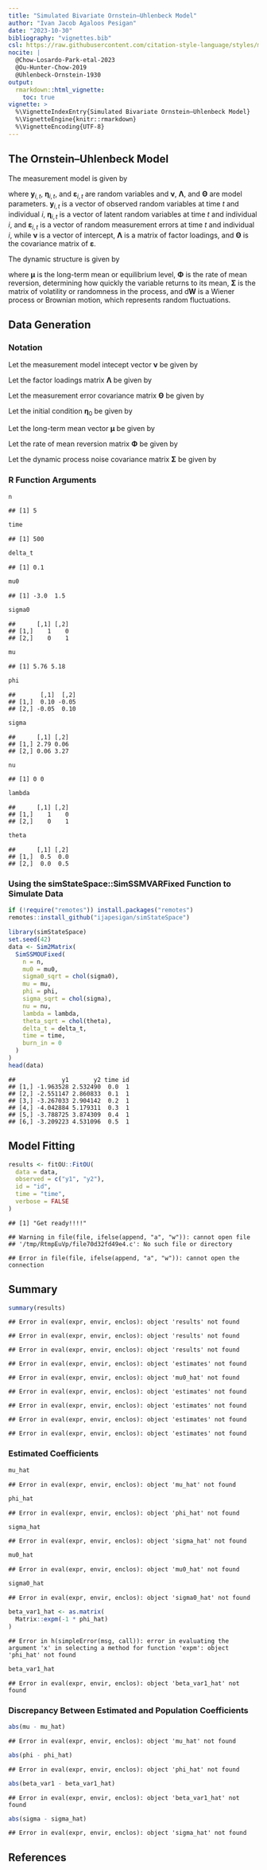 ```yaml
---
title: "Simulated Bivariate Ornstein–Uhlenbeck Model"
author: "Ivan Jacob Agaloos Pesigan"
date: "2023-10-30"
bibliography: "vignettes.bib"
csl: https://raw.githubusercontent.com/citation-style-language/styles/master/apa.csl
nocite: |
  @Chow-Losardo-Park-etal-2023
  @Ou-Hunter-Chow-2019
  @Uhlenbeck-Ornstein-1930
output:
  rmarkdown::html_vignette:
    toc: true
vignette: >
  %\VignetteIndexEntry{Simulated Bivariate Ornstein–Uhlenbeck Model}
  %\VignetteEngine{knitr::rmarkdown}
  %\VignetteEncoding{UTF-8}
---
```


<!-- vignettes/sim-bivariate-ou.Rmd is generated from .setup/vignettes/sim-bivariate-ou.Rmd.orig. Please edit that file -->

## The Ornstein–Uhlenbeck Model

The measurement model is given by

\begin{equation}
  \mathbf{y}_{i, t}
  =
  \boldsymbol{\nu}
  +
  \boldsymbol{\Lambda}
  \boldsymbol{\eta}_{i, t} 
  +
  \boldsymbol{\varepsilon}_{i, t}
  \quad
  \mathrm{with}
  \quad
  \boldsymbol{\varepsilon}_{i, t}
  \sim
  \mathcal{N}
  \left(
  \mathbf{0},
  \boldsymbol{\Theta}
  \right)
\end{equation}

where $\mathbf{y}_{i, t}$, $\boldsymbol{\eta}_{i, t}$,
and $\boldsymbol{\varepsilon}_{i, t}$
are random variables and $\boldsymbol{\nu}$,
$\boldsymbol{\Lambda}$,
and $\boldsymbol{\Theta}$ are model parameters.
$\mathbf{y}_{i, t}$ is a vector of observed random variables
at time $t$ and individual $i$,
$\boldsymbol{\eta}_{i, t}$ is a vector of latent random variables
at time $t$ and individual $i$,
and $\boldsymbol{\varepsilon}_{i, t}$
is a vector of random measurement errors
at time $t$ and individual $i$,
while $\boldsymbol{\nu}$ is a vector of intercept,
$\boldsymbol{\Lambda}$ is a matrix of factor loadings,
and $\boldsymbol{\Theta}$ is the covariance matrix of
$\boldsymbol{\varepsilon}$.

The dynamic structure is given by

\begin{equation}
  \mathrm{d} \boldsymbol{\eta}_{i, t}
  =
  \boldsymbol{\Phi}
  \left(
  \boldsymbol{\mu}
  -
  \boldsymbol{\eta}_{i, t}
  \right)
  \mathrm{d}t
  +
  \boldsymbol{\Sigma}^{\frac{1}{2}}
  \mathrm{d}
  \mathbf{W}_{i, t}
\end{equation}

where $\boldsymbol{\mu}$ is the long-term mean or equilibrium level,
$\boldsymbol{\Phi}$ is the rate of mean reversion,
determining how quickly the variable returns to its mean,
$\boldsymbol{\Sigma}$ is the matrix of volatility
or randomness in the process, and $\mathrm{d}\boldsymbol{W}$
is a Wiener process or Brownian motion,
which represents random fluctuations.

## Data Generation

### Notation



Let the measurement model intecept vector $\boldsymbol{\nu}$ be given by

\begin{equation}
\boldsymbol{\nu}
=
\left(
\begin{array}{c}
  0 \\
  0 \\
\end{array}
\right) .
\end{equation}

Let the factor loadings matrix $\boldsymbol{\Lambda}$ be given by

\begin{equation}
\boldsymbol{\Lambda}
=
\left(
\begin{array}{cc}
  1 & 0 \\
  0 & 1 \\
\end{array}
\right) .
\end{equation}

Let the measurement error covariance matrix $\boldsymbol{\Theta}$ be given by

\begin{equation}
\boldsymbol{\Theta}
=
\left(
\begin{array}{cc}
  0.5 & 0 \\
  0 & 0.5 \\
\end{array}
\right) .
\end{equation}

Let the initial condition
$\boldsymbol{\eta}_{0}$
be given by

\begin{equation}
\boldsymbol{\eta}_{0} \sim \mathcal{N} \left( \boldsymbol{\mu}_{\boldsymbol{\eta} \mid 0}, \boldsymbol{\Sigma}_{\boldsymbol{\eta} \mid 0} \right)
\end{equation}

\begin{equation}
\boldsymbol{\mu}_{\boldsymbol{\eta} \mid 0}
=
\left(
\begin{array}{c}
  -3 \\
  1.5 \\
\end{array}
\right)
\end{equation}

\begin{equation}
\boldsymbol{\Sigma}_{\boldsymbol{\eta} \mid 0}
=
\left(
\begin{array}{cc}
  1 & 0 \\
  0 & 1 \\
\end{array}
\right) .
\end{equation}

Let the long-term mean vector $\boldsymbol{\mu}$ be given by

\begin{equation}
\boldsymbol{\mu}
=
\left(
\begin{array}{c}
  5.76 \\
  5.18 \\
\end{array}
\right) .
\end{equation}

Let the rate of mean reversion matrix $\boldsymbol{\Phi}$ be given by

\begin{equation}
\boldsymbol{\Phi}
=
\left(
\begin{array}{cc}
  0.1 & -0.05 \\
  -0.05 & 0.1 \\
\end{array}
\right) .
\end{equation}

Let the dynamic process noise covariance matrix $\boldsymbol{\Sigma}$ be given by

\begin{equation}
\boldsymbol{\Sigma}
=
\left(
\begin{array}{cc}
  2.79 & 0.06 \\
  0.06 & 3.27 \\
\end{array}
\right) .
\end{equation}

### R Function Arguments


```r
n
```

```
## [1] 5
```

```r
time
```

```
## [1] 500
```

```r
delta_t
```

```
## [1] 0.1
```

```r
mu0
```

```
## [1] -3.0  1.5
```

```r
sigma0
```

```
##      [,1] [,2]
## [1,]    1    0
## [2,]    0    1
```

```r
mu
```

```
## [1] 5.76 5.18
```

```r
phi
```

```
##       [,1]  [,2]
## [1,]  0.10 -0.05
## [2,] -0.05  0.10
```

```r
sigma
```

```
##      [,1] [,2]
## [1,] 2.79 0.06
## [2,] 0.06 3.27
```

```r
nu
```

```
## [1] 0 0
```

```r
lambda
```

```
##      [,1] [,2]
## [1,]    1    0
## [2,]    0    1
```

```r
theta
```

```
##      [,1] [,2]
## [1,]  0.5  0.0
## [2,]  0.0  0.5
```

### Using the simStateSpace::SimSSMVARFixed Function to Simulate Data


```r
if (!require("remotes")) install.packages("remotes")
remotes::install_github("ijapesigan/simStateSpace")
```


```r
library(simStateSpace)
set.seed(42)
data <- Sim2Matrix(
  SimSSMOUFixed(
    n = n,
    mu0 = mu0,
    sigma0_sqrt = chol(sigma0),
    mu = mu,
    phi = phi,
    sigma_sqrt = chol(sigma),
    nu = nu,
    lambda = lambda,
    theta_sqrt = chol(theta),
    delta_t = delta_t,
    time = time,
    burn_in = 0
  )
)
head(data)
```

```
##             y1       y2 time id
## [1,] -1.963528 2.532490  0.0  1
## [2,] -2.551147 2.860833  0.1  1
## [3,] -3.267033 2.904142  0.2  1
## [4,] -4.042884 5.179311  0.3  1
## [5,] -3.788725 3.874309  0.4  1
## [6,] -3.209223 4.531096  0.5  1
```

## Model Fitting


```r
results <- fitOU::FitOU(
  data = data,
  observed = c("y1", "y2"),
  id = "id",
  time = "time",
  verbose = FALSE
)
```

```
## [1] "Get ready!!!!"
```

```
## Warning in file(file, ifelse(append, "a", "w")): cannot open file
## '/tmp/RtmpEuVp/file70d32fd49e4.c': No such file or directory
```

```
## Error in file(file, ifelse(append, "a", "w")): cannot open the connection
```

## Summary


```r
summary(results)
```

```
## Error in eval(expr, envir, enclos): object 'results' not found
```


```
## Error in eval(expr, envir, enclos): object 'results' not found
```

```
## Error in eval(expr, envir, enclos): object 'results' not found
```

```
## Error in eval(expr, envir, enclos): object 'estimates' not found
```

```
## Error in eval(expr, envir, enclos): object 'mu0_hat' not found
```

```
## Error in eval(expr, envir, enclos): object 'estimates' not found
```

```
## Error in eval(expr, envir, enclos): object 'estimates' not found
```

```
## Error in eval(expr, envir, enclos): object 'estimates' not found
```

```
## Error in eval(expr, envir, enclos): object 'estimates' not found
```

### Estimated Coefficients


```r
mu_hat
```

```
## Error in eval(expr, envir, enclos): object 'mu_hat' not found
```

```r
phi_hat
```

```
## Error in eval(expr, envir, enclos): object 'phi_hat' not found
```

```r
sigma_hat
```

```
## Error in eval(expr, envir, enclos): object 'sigma_hat' not found
```

```r
mu0_hat
```

```
## Error in eval(expr, envir, enclos): object 'mu0_hat' not found
```

```r
sigma0_hat
```

```
## Error in eval(expr, envir, enclos): object 'sigma0_hat' not found
```

```r
beta_var1_hat <- as.matrix(
  Matrix::expm(-1 * phi_hat)
)
```

```
## Error in h(simpleError(msg, call)): error in evaluating the argument 'x' in selecting a method for function 'expm': object 'phi_hat' not found
```

```r
beta_var1_hat
```

```
## Error in eval(expr, envir, enclos): object 'beta_var1_hat' not found
```

### Discrepancy Between Estimated and Population Coefficients


```r
abs(mu - mu_hat)
```

```
## Error in eval(expr, envir, enclos): object 'mu_hat' not found
```

```r
abs(phi - phi_hat)
```

```
## Error in eval(expr, envir, enclos): object 'phi_hat' not found
```

```r
abs(beta_var1 - beta_var1_hat)
```

```
## Error in eval(expr, envir, enclos): object 'beta_var1_hat' not found
```

```r
abs(sigma - sigma_hat)
```

```
## Error in eval(expr, envir, enclos): object 'sigma_hat' not found
```







## References
